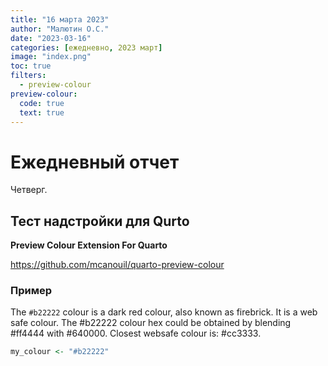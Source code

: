 ```yaml
---
title: "16 марта 2023"
author: "Малютин О.С."
date: "2023-03-16"
categories: [ежедневно, 2023 март]
image: "index.png"
toc: true
filters:
  - preview-colour
preview-colour:
  code: true
  text: true
---
```


# Ежедневный отчет

Четверг.

## Тест надстройки для Qurto

**Preview Colour Extension For Quarto**

<https://github.com/mcanouil/quarto-preview-colour>

### Пример

The `#b22222` colour is a dark red colour, also known as firebrick.
It is a web safe colour.
The #b22222 colour hex could be obtained by blending #ff4444 with #640000.
Closest websafe colour is: #cc3333.

```.r
my_colour <- "#b22222"
```